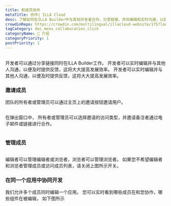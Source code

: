 ```yaml
---
title: 和成员协作
metaTitle: 协作| ILLA Cloud
desc: 了解如何在ILLA Builder中与其他开发者合作，分享链接，共同编辑和实时沟通，以提高开发效率。
crowdinRepo: https://crowdin.com/multilingual/illacloud-website/175?languages=zhcn&filter=basic&value=0
tagCategory: doc_menu_collaboration_click
categoryName: 👋 介绍
categoryPriority: 1
postPriority: 1
---
```


## <h2 hidden>与成员合作</h2>

开发者可以通过分享链接同时在ILLA Builder工作。 开发者可以实时编辑并与其他人沟通，以便及时提供反馈，这将大大提高发展效率。 开发者可以实时编辑并与其他人沟通，以便及时提供反馈，这将大大提高发展效率。

### 邀请成员

团队的所有者或管理员可以通过主页上的邀请按钮邀请用户。 

<img src='https://cdn.illacloud.com/official-website/img/docs/assemble/collaboration.png' alt="" />

在弹出窗口中， 所有者或管理员可以选择邀请的访问类型，并邀请备注者通过电子邮件或链接进行合作。

<img src='https://cdn.illacloud.com/official-website/img/docs/assemble/collaboration(1).png' alt="" />

### 管理成员

<img src='https://cdn.illacloud.com/official-website/img/docs/assemble/collaboration(2).png' alt="" />

编辑者可以管理编辑者或浏览者，浏览者可以管理浏览者。 如果您不希望编辑者和浏览者管理成员或访问成员列表，请关闭上图所示开关。

### 在同一个应用中协同开发

我们允许多个成员同时编辑一个应用。 您可以实时看到哪些成员在和您协作，哪些组件在被编辑， 如下图所示 

<img src='https://cdn.illacloud.com/official-website/img/docs/assemble/collaboration(3).png' alt="" />
